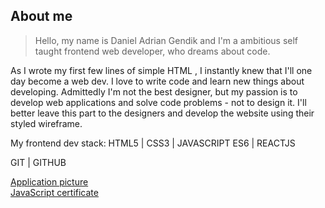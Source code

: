 ## About me

> Hello, my name is Daniel Adrian Gendik and I'm a ambitious self taught frontend web developer, who dreams about code. 

As I wrote my first few lines of simple HTML , I instantly knew that I'll one day become a web dev. I love to write code 
and learn new things about developing. Admittedly I'm not the best designer, but my passion is to develop web applications and solve code problems - not to design it. 
I'll better leave this part to the designers and develop the website using their styled wireframe.

My frontend dev stack:  HTML5 | CSS3 | JAVASCRIPT ES6 | REACTJS 

 GIT | GITHUB

[Application picture](https://i.ibb.co/z51SCwn/Bewerbungsbild.jpg) \
[JavaScript certificate](https://i.ibb.co/1vKTkn3/javascript-certificate-png.png) 